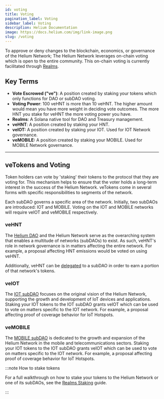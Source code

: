 ```yaml
---
id: voting
title: Voting
pagination_label: Voting
sidebar_label: Voting
description: Helium Documentation
image: https://docs.helium.com/img/link-image.png
slug: /voting
---
```



To approve or deny changes to the blockchain, economics, or governance of the Helium Network; The
Helium Network leverages on-chain voting which is open to the entire community. This on-chain voting
is currently facilitated through [Realms](https://www.realms.today).

## Key Terms

- **Vote Escrowed ("ve")**: A position created by staking your tokens which only functions for DAO
  or subDAO voting.
- **Voting Power**: 100 veHNT is more than 10 veHNT. The higher amount would mean you have more
  weight in deciding vote outcomes. The more HNT you stake for veHNT the more voting power you have.
- **Realms**: A Solana native tool for DAO and Treasury management.
- **veHNT**: A position created by staking your HNT.
- **veIOT:** A position created by staking your IOT. Used for IOT Network governance.
- **veMOBILE:** A position created by staking your MOBILE. Used for MOBILE Network governance.

---

## veTokens and Voting

Token holders can vote by 'staking' their tokens to the protocol that they are voting for. This
mechanism helps to ensure that the voter holds a long-term interest in the success of the Helium
Network. veTokens come in several forms with specific responsibilities to segments of the network.

Each subDAO governs a specific area of the network. Initially, two subDAOs are introduced: IOT and
MOBILE. Voting on the IOT and MOBILE networks will require veIOT and veMOBILE respectively.

### veHNT

The [Helium DAO](https://realms.heliumvote.com/dao/hnt) and the Helium Network serve as the
overarching system that enables a multitude of networks (subDAOs) to exist. As such, veHNT's role in
network governance is in matters affecting the entire network. For example, a proposal affecting HNT
emissions would be voted on using veHNT.

Additionally, veHNT can be [delegated](/vote-escrow/realms#delegating-stakes) to a subDAO in order
to earn a portion of that network's tokens.

### veIOT

The [IOT subDAO](https://realms.heliumvote.com/dao/iot) focuses on the original vision of the Helium
Network, supporting the growth and development of IoT devices and applications. Staking your IOT
tokens to the IOT subDAO grants veIOT which can be used to vote on matters specific to the IOT
network. For example, a proposal affecting proof of coverage behavior for IoT Hotspots.

### veMOBILE

The [MOBILE subDAO](https://realms.heliumvote.com/dao/mobile) is dedicated to the growth and
expansion of the Helium Network in the mobile and telecommunications sectors. Staking your IOT
tokens to the IOT subDAO grants veIOT which can be used to vote on matters specific to the IOT
network. For example, a proposal affecting proof of coverage behavior for IoT Hotspots.

:::note How to stake tokens

For a full walkthrough on how to stake your tokens to the Helium Network or one of its subDAOs, see
the [Realms Staking](/vote-escrow/voting-power) guide.

:::
